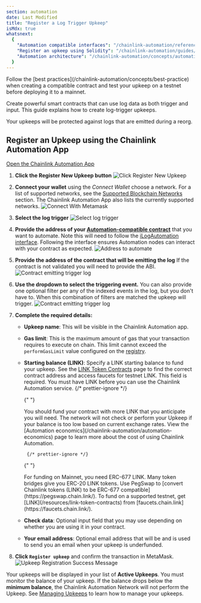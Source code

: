 ```yaml
---
section: automation
date: Last Modified
title: "Register a Log Trigger Upkeep"
isMdx: true
whatsnext:
  {
    "Automation compatible interfaces": "/chainlink-automation/reference/automation-interfaces",
    "Register an upkeep using Solidity": "/chainlink-automation/guides/register-upkeep-in-contract/",
    "Automation architecture": "/chainlink-automation/concepts/automation-architecture/",
  }
---
```



<Aside type="tip" title="Testing and best practices">
  Follow the [best practices](/chainlink-automation/concepts/best-practice) when creating a compatible contract and test
  your upkeep on a testnet before deploying it to a mainnet.
</Aside>

Create powerful smart contracts that can use log data as both trigger and input. This guide explains how to create log-trigger upkeeps.

<Aside type="tip" title="Reorg protection">
  Your upkeeps will be protected against logs that are emitted during a reorg.
</Aside>

## Register an Upkeep using the Chainlink Automation App

<div class="remix-callout">
  <a href="https://automation.chain.link">Open the Chainlink Automation App</a>
</div>

1.  **Click the Register New Upkeep button**
    ![Click Register New Upkeep](/images/automation/auto-ui-home.png)

1.  **Connect your wallet** using the _Connect Wallet_ choose a network. For a list of supported networks, see the [Supported Blockchain Networks](/chainlink-automation/overview/supported-networks) section. The Chainlink Automation App also lists the currently supported networks.
    ![Connect With Metamask](/images/automation/auto-ui-wallet.png)

1.  **Select the log trigger**
    ![Select log trigger](/images/automation/log_trig_0_select.png)

1.  **Provide the address of your [Automation-compatible contract](/chainlink-automation/guides/compatible-contracts)** that you want to automate. Note this will need to follow the [iLogAutomation interface](https://github.com/smartcontractkit/chainlink/blob/develop/contracts/src/v0.8/automation/interfaces/ILogAutomation.sol). Following the interface ensures Automation nodes can interact with your contract as expected.
    ![Address to automate](/images/automation/log_trig_1_upkeep_address.png)

1.  **Provide the address of the contract that will be emitting the log** If the contract is not validated you will need to provide the ABI.
    ![Contract emitting trigger log](/images/automation/log_trig_2_emitter_address.png)

1.  **Use the dropdown to select the triggering event.** You can also provide one optional filter per any of the indexed events in the log, but you don't have to. When this combination of filters are matched the upkeep will trigger.
    ![Contract emitting trigger log](/images/automation/log_trig_3_logsig_filter_populated.png)

1.  **Complete the required details:**

    - **Upkeep name**: This will be visible in the Chainlink Automation app.
    - **Gas limit**: This is the maximum amount of gas that your transaction requires to execute on chain. This limit cannot exceed the `performGasLimit` value configured on the [registry](/chainlink-automation/overview/supported-networks/#configurations).
    - **Starting balance (LINK)**: Specify a LINK starting balance to fund your upkeep. See the [LINK Token Contracts](/resources/link-token-contracts) page to find the correct contract address and access faucets for testnet LINK. This field is required. You must have LINK before you can use the Chainlink Automation service.
      {/* prettier-ignore */}

      {" "}

      <Aside type="tip" title="Funding Upkeep">
        You should fund your contract with more LINK that you anticipate you will need. The network will not check or
        perform your Upkeep if your balance is too low based on current exchange rates. View the [Automation
        economics](/chainlink-automation/automation-economics) page to learn more about the cost of using Chainlink
        Automation.
      </Aside>

           {/* prettier-ignore */}

      {" "}

      <Aside type="tip" title="ERC-677 Link">
        For funding on Mainnet, you need ERC-677 LINK. Many token bridges give you ERC-20 LINK tokens. Use PegSwap to
        [convert Chainlink tokens (LINK) to be ERC-677 compatible](https://pegswap.chain.link/). To fund on a supported
        testnet, get [LINK](/resources/link-token-contracts) from [faucets.chain.link](https://faucets.chain.link/).
      </Aside>

    - **Check data**: Optional input field that you may use depending on whether you are using it in your contract.
    - **Your email address**: Optional email address that will be and is used to send you an email when your upkeep is underfunded.

1.  **Click `Register upkeep`** and confirm the transaction in MetaMask.
    ![Upkeep Registration Success Message](/images/automation/automation-registration-submitted.png)

Your upkeeps will be displayed in your list of **Active Upkeeps**. You must monitor the balance of your upkeep. If the balance drops below the **minimum balance**, the Chainlink Automation Network will not perform the Upkeep. See [Managing Upkeeps](/chainlink-automation/guides/manage-upkeeps) to learn how to manage your upkeeps.
